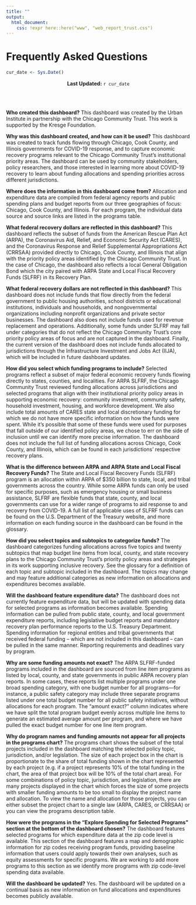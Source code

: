```yaml
---
title: ""
output: 
  html_document:
    css: !expr here::here("www", "web_report_trust.css")
---
```


# Frequently Asked Questions

```r
cur_date <- Sys.Date()
```

<center>**Last Updated:** `r cur_date`</center>
<br><br>

**Who created this dashboard?**
This dashboard was created by the Urban Institute in partnership with the Chicago Community Trust. This work is supported by the Kresge Foundation. 

**Why was this dashboard created, and how can it be used?**
This dashboard was created to track funds flowing through Chicago, Cook County, and Illinois governments for COVID-19 response, and to capture economic recovery programs relevant to the Chicago Community Trust’s institutional priority areas. The dashboard can be used by community stakeholders, policy researchers, and those interested in learning more about COVID-19 recovery to learn about funding allocations and spending priorities across different jurisdictions.

**Where does the information in this dashboard come from?**
Allocation and expenditure data are compiled from federal agency reports and public spending plans and budget reports from our three geographies of focus: Chicago, Cook County, and Illinois. For each program, the individual data source and source links are listed in the programs table.

**What federal recovery dollars are reflected in this dashboard?**
This dashboard reflects the subset of funds from the American Rescue Plan Act (ARPA), the Coronavirus Aid, Relief, and Economic Security Act (CARES), and the Coronavirus Response and Relief Supplemental Appropriations Act (CRRSAA) provided directly to Chicago, Cook County, and Illinois that align with the priority policy areas identified by the Chicago Community Trust. In the case of Chicago, the dashboard also reflects a local General Obligation Bond which the city paired with ARPA State and Local Fiscal Recovery Funds (SLFRF) in its Recovery Plan.

**What federal recovery dollars are not reflected in this dashboard?**
This dashboard does not include funds that flow directly from the federal government to public housing authorities, school districts or educational institutions, individuals and households, and nongovernmental organizations including nonprofit organizations and private sector businesses. The dashboard also does not include funds used for revenue replacement and operations. Additionally, some funds under SLFRF may fall under categories that do not reflect the Chicago Community Trust’s core priority policy areas of focus and are not captured in the dashboard. Finally, the current version of the dashboard does not include funds allocated to jurisdictions through the Infrastructure Investment and Jobs Act (IIJA), which will be included in future dashboard updates.

**How did you select which funding programs to include?**
Selected programs reflect a subset of major federal economic recovery funds flowing directly to states, counties, and localities. For ARPA SLFRF, the Chicago Community Trust reviewed funding allocations across jurisdictions and selected programs that align with their institutional priority policy areas in supporting economic recovery: community investment, community safety, household investment, housing, and workforce development. We also include total amounts of CARES state and local discretionary funding for which we do not have more specific information on how the funds were spent. While it’s possible that some of these funds were used for purposes that fall outside of our identified policy areas, we chose to err on the side of inclusion until we can identify more precise information. The dashboard does not include the full list of funding allocations across Chicago, Cook County, and Illinois, which can be found in each jurisdictions’ respective recovery plans.

**What is the difference between ARPA and ARPA State and Local Fiscal Recovery Funds?**
The State and Local Fiscal Recovery Funds (SLFRF) program is an allocation within ARPA of $350 billion to state, local, and tribal governments across the country. While some ARPA funds can only be used for specific purposes, such as emergency housing or small business assistance, SLFRF are flexible funds that state, county, and local governments can use for a wider range of programs to aid response to and recovery from COVID-19. A full list of applicable uses of SLFRF funds can be found on the U.S. Department of the Treasury website, and more information on each funding source in the dashboard can be found in the glossary.

**How did you select topics and subtopics to categorize funds?**
The dashboard categorizes funding allocations across five topics and twenty subtopics that map budget line items from local, county, and state recovery plans to the Chicago Community Trust’s priority policy areas and strategies in its work supporting inclusive recovery. See the glossary for a definition of each topic and subtopic included in the dashboard. The topics may change and may feature additional categories as new information on allocations and expenditures becomes available. 

**Will the dashboard feature expenditure data?**
The dashboard does not currently feature expenditure data, but will be updated with spending data for selected programs as information becomes available. Spending information can be pulled from public state, county, and local government expenditure reports, including legislative budget reports and mandatory recovery plan performance reports to the U.S. Treasury Department. Spending information for regional entities and tribal governments that received federal funding – which are not included in this dashboard – can be pulled in the same manner. Reporting requirements and deadlines vary by program.

**Why are some funding amounts not exact?**
The ARPA SLFRF-funded programs included in the dashboard are sourced from line item programs as listed by local, county, and state governments in public ARPA recovery plan reports. In some cases, these reports list multiple programs under one broad spending category, with one budget number for all programs—for instance, a public safety category may include three separate programs listed under one total budget number for all public safety initiatives, without allocations for each program. The “amount exact?” column indicates where we have split the total program budget evenly across multiple line items to generate an estimated average amount per program, and where we have pulled the exact budget number for one line item program.

**Why do program names and funding amounts not appear for all projects in the programs chart?**
The programs chart shows the subset of the total projects included in the dashboard matching the selected policy topic, jurisdiction, and/or legislation. The size of each project box in the chart is proportionate to the share of total funding shown in the chart represented by each project (e.g. if a project represents 10% of the total funding in the chart, the area of that project box will be 10% of the total chart area). For some combinations of policy topic, jurisdiction, and legislation, there are many projects displayed in the chart which forces the size of some projects with smaller funding amounts to be too small to display the project name and allocation. To view the name and allocation for those projects, you can either subset the project chart to a single law (ARPA, CARES, or CRRSAA) or you can view the programs description table.

**How were the programs in the “Explore Spending for Selected Programs” section at the bottom of the dashboard chosen?**
The dashboard features selected programs for which expenditure data at the zip code level is available. This section of the dashboard features a map and demographic information for zip codes receiving program funds, providing baseline information that users could apply towards their own analyses, such as equity assessments for specific programs. We are working to add more programs to this section as we identify more programs with zip code-level spending data available.

**Will the dashboard be updated?**
Yes. The dashboard will be updated on a continual basis as new information on fund allocations and expenditures becomes publicly available.
